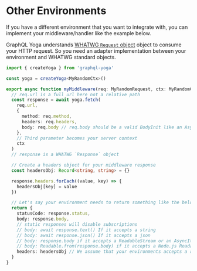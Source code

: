 # Other Environments

If you have a different environment that you want to integrate with, you can implement your middleware/handler like the example below.

GraphQL Yoga understands [WHATWG `Request` object](https://developer.mozilla.org/en-US/docs/Web/API/Request) object to consume your HTTP request. So you need an adapter implementation between your environment and WHATWG standard objects.

```ts
import { createYoga } from 'graphql-yoga'

const yoga = createYoga<MyRandomCtx>()

export async function myMiddleware(req: MyRandomRequest, ctx: MyRandomCtx) {
  // req.url is a full url here not a relative path
  const response = await yoga.fetch(
    req.url,
    {
      method: req.method,
      headers: req.headers,
      body: req.body // req.body should be a valid BodyInit like an AsyncIterable, a ReadableStream, a Node.js Readable, a string or a Buffer etc...
    },
    // Third parameter becomes your server context
    ctx
  )
  // response is a WHATWG `Response` object

  // Create a headers object for your middleware response
  const headersObj: Record<string, string> = {}

  response.headers.forEach((value, key) => {
    headersObj[key] = value
  })

  // Let's say your environment needs to return something like the below;
  return {
    statusCode: response.status,
    body: response.body,
    // static responses will disable subscriptions
    // body: await response.text() If it accepts a string
    // body: await response.json() If it accepts a json
    // body: response.body if it accepts a ReadableStream or an AsyncIterable
    // body: Readable.from(response.body) if it accepts a Node.js Readable
    headers: headersObj // We assume that your environments accepts a regular JS object for response headers
  }
}
```
